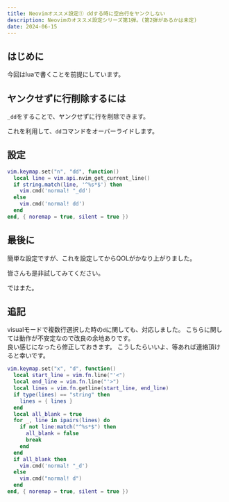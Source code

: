 ```yaml
---
title: Neovimオススメ設定① ddする時に空白行をヤンクしない
description: Neovimのオススメ設定シリーズ第1弾。(第2弾があるかは未定)
date: 2024-06-15
---
```


## はじめに

今回はluaで書くことを前提にしています。

## ヤンクせずに行削除するには

`_dd`をすることで、ヤンクせずに行を削除できます。

これを利用して、`dd`コマンドをオーバーライドします。

## 設定

```lua title="init.lua"
vim.keymap.set("n", "dd", function()
  local line = vim.api.nvim_get_current_line()
  if string.match(line, '^%s*$') then
    vim.cmd('normal! "_dd')
  else
    vim.cmd('normal! dd')
  end
end, { noremap = true, silent = true })
```

## 最後に

簡単な設定ですが、これを設定してからQOLがかなり上がりました。

皆さんも是非試してみてください。

ではまた。

## 追記

visualモードで複数行選択した時の`d`に関しても、対応しました。
こちらに関しては動作が不安定なので改良の余地ありです。  
良い感じになったら修正しておきます。
こうしたらいいよ、等あれば連絡頂けると幸いです。

```lua title="init.lua"
vim.keymap.set("x", "d", function()
  local start_line = vim.fn.line("'<")
  local end_line = vim.fn.line("'>")
  local lines = vim.fn.getline(start_line, end_line)
  if type(lines) == "string" then
    lines = { lines }
  end
  local all_blank = true
  for _, line in ipairs(lines) do
    if not line:match("^%s*$") then
      all_blank = false
      break
    end
  end
  if all_blank then
    vim.cmd('normal! "_d')
  else
    vim.cmd("normal! d")
  end
end, { noremap = true, silent = true })
```
